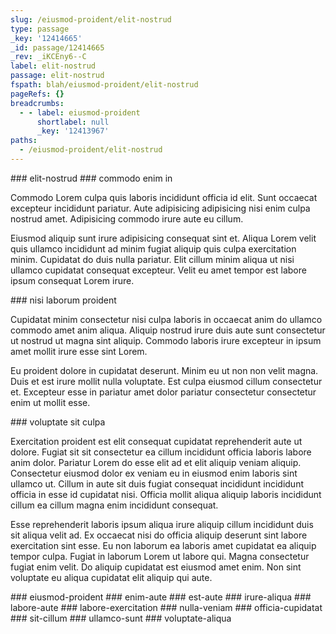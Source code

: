 ```yaml
---
slug: /eiusmod-proident/elit-nostrud
type: passage
_key: '12414665'
_id: passage/12414665
_rev: _iKCEny6--C
label: elit-nostrud
passage: elit-nostrud
fspath: blah/eiusmod-proident/elit-nostrud
pageRefs: {}
breadcrumbs:
  - - label: eiusmod-proident
      shortlabel: null
      _key: '12413967'
paths:
  - /eiusmod-proident/elit-nostrud
---
```


<NuggetArea>
<Passage slug="/eiusmod-proident/elit-nostrud" type="passage" _key="12414665" _id="passage/12414665" _rev="_iKCEny6--C" label="elit-nostrud" passage="elit-nostrud" fspath="blah/eiusmod-proident/elit-nostrud" paths="/eiusmod-proident/elit-nostrud">
<NuggetBody>
### elit-nostrud

</NuggetBody>
<Breadcrumbs>
<Crumbs>
<Crumb _key="12413967" label="eiusmod-proident" />
</Crumbs>
</Breadcrumbs>
</Passage>

<NuggetsInbound>
</NuggetsInbound>
<NuggetsOutbound>
<Nugget direction="outbound" type="nugget" _key="0fdf28d0-e34f-43de-ad92-af0d81108f5c" _id="nugget/0fdf28d0-e34f-43de-ad92-af0d81108f5c" _rev="_iKCEnz----" fspath="blah/eiusmod-proident/elit-nostrud/commodo-enim-in.md" label="commodo enim in" paths="/eiusmod-proident/elit-nostrud/commodo-enim-in" slug="/eiusmod-proident/elit-nostrud/commodo-enim-in">
<NuggetBody>
### commodo enim in

Commodo Lorem culpa quis laboris incididunt officia id elit. Sunt occaecat excepteur incididunt pariatur. Aute adipisicing adipisicing nisi enim culpa nostrud amet. Adipisicing commodo irure aute eu cillum.

Eiusmod aliquip sunt irure adipisicing consequat sint et. Aliqua Lorem velit quis ullamco incididunt ad minim fugiat aliquip quis culpa exercitation minim. Cupidatat do duis nulla pariatur. Elit cillum minim aliqua ut nisi ullamco cupidatat consequat excepteur. Velit eu amet tempor est labore ipsum consequat Lorem irure.

</NuggetBody>
</Nugget>

<Nugget direction="outbound" type="nugget" _key="fa5a3652-e55e-46f1-992c-75b7f715155d" _id="nugget/fa5a3652-e55e-46f1-992c-75b7f715155d" _rev="_iKCEnzS--_" fspath="blah/eiusmod-proident/elit-nostrud/nisi-laborum-proident.md" label="nisi laborum proident" paths="/eiusmod-proident/elit-nostrud/nisi-laborum-proident" slug="/eiusmod-proident/elit-nostrud/nisi-laborum-proident">
<NuggetBody>
### nisi laborum proident

Cupidatat minim consectetur nisi culpa laboris in occaecat anim do ullamco commodo amet anim aliqua. Aliquip nostrud irure duis aute sunt consectetur ut nostrud ut magna sint aliquip. Commodo laboris irure excepteur in ipsum amet mollit irure esse sint Lorem.

Eu proident dolore in cupidatat deserunt. Minim eu ut non non velit magna. Duis et est irure mollit nulla voluptate. Est culpa eiusmod cillum consectetur et. Excepteur esse in pariatur amet dolor pariatur consectetur consectetur enim ut mollit esse.

</NuggetBody>
</Nugget>

<Nugget direction="outbound" type="nugget" _key="a7a61a76-713e-46b1-91f0-c8a078a93263" _id="nugget/a7a61a76-713e-46b1-91f0-c8a078a93263" _rev="_iKCEnzq--A" fspath="blah/eiusmod-proident/elit-nostrud/voluptate-sit-culpa.md" label="voluptate sit culpa" paths="/eiusmod-proident/elit-nostrud/voluptate-sit-culpa" slug="/eiusmod-proident/elit-nostrud/voluptate-sit-culpa">
<NuggetBody>
### voluptate sit culpa

Exercitation proident est elit consequat cupidatat reprehenderit aute ut dolore. Fugiat sit sit consectetur ea cillum incididunt officia laboris labore anim dolor. Pariatur Lorem do esse elit ad et elit aliquip veniam aliquip. Consectetur eiusmod dolor ex veniam eu in eiusmod enim laboris sint ullamco ut. Cillum in aute sit duis fugiat consequat incididunt incididunt officia in esse id cupidatat nisi. Officia mollit aliqua aliquip laboris incididunt cillum ea cillum magna enim incididunt consequat.

Esse reprehenderit laboris ipsum aliqua irure aliquip cillum incididunt duis sit aliqua velit ad. Ex occaecat nisi do officia aliquip deserunt sint labore exercitation sint esse. Eu non laborum ea laboris amet cupidatat ea aliquip tempor culpa. Fugiat in laborum Lorem ut labore qui. Magna consectetur fugiat enim velit. Do aliquip cupidatat est eiusmod amet enim. Non sint voluptate eu aliqua cupidatat elit aliquip qui aute.

</NuggetBody>
</Nugget>

</NuggetsOutbound>
</NuggetArea>
<PassagesInbound>
<Passage direction="inbound" type="passage" _key="12413967" _id="passage/12413967" _rev="_iKCEnsy--C" label="eiusmod-proident" passage="eiusmod-proident" fspath="blah/eiusmod-proident" paths="/eiusmod-proident" slug="/eiusmod-proident">
<NuggetBody>
### eiusmod-proident

</NuggetBody>
</Passage>

</PassagesInbound>
<PassagesOutbound>
<Passage direction="outbound" type="passage" _key="12414670" _id="passage/12414670" _rev="_iKCEnz---_" label="enim-aute" passage="enim-aute" fspath="blah/eiusmod-proident/elit-nostrud/enim-aute" paths="/eiusmod-proident/elit-nostrud/enim-aute" slug="/eiusmod-proident/elit-nostrud/enim-aute">
<NuggetBody>
### enim-aute

</NuggetBody>
</Passage>

<Passage direction="outbound" type="passage" _key="12414679" _id="passage/12414679" _rev="_iKCEnzC--_" label="est-aute" passage="est-aute" fspath="blah/eiusmod-proident/elit-nostrud/est-aute" paths="/eiusmod-proident/elit-nostrud/est-aute" slug="/eiusmod-proident/elit-nostrud/est-aute">
<NuggetBody>
### est-aute

</NuggetBody>
</Passage>

<Passage direction="outbound" type="passage" _key="12414688" _id="passage/12414688" _rev="_iKCEnzG--_" label="irure-aliqua" passage="irure-aliqua" fspath="blah/eiusmod-proident/elit-nostrud/irure-aliqua" paths="/eiusmod-proident/elit-nostrud/irure-aliqua" slug="/eiusmod-proident/elit-nostrud/irure-aliqua">
<NuggetBody>
### irure-aliqua

</NuggetBody>
</Passage>

<Passage direction="outbound" type="passage" _key="12414697" _id="passage/12414697" _rev="_iKCEnzK---" label="labore-aute" passage="labore-aute" fspath="blah/eiusmod-proident/elit-nostrud/labore-aute" paths="/eiusmod-proident/elit-nostrud/labore-aute" slug="/eiusmod-proident/elit-nostrud/labore-aute">
<NuggetBody>
### labore-aute

</NuggetBody>
</Passage>

<Passage direction="outbound" type="passage" _key="12414706" _id="passage/12414706" _rev="_iKCEnzO---" label="labore-exercitation" passage="labore-exercitation" fspath="blah/eiusmod-proident/elit-nostrud/labore-exercitation" paths="/eiusmod-proident/elit-nostrud/labore-exercitation" slug="/eiusmod-proident/elit-nostrud/labore-exercitation">
<NuggetBody>
### labore-exercitation

</NuggetBody>
</Passage>

<Passage direction="outbound" type="passage" _key="12414717" _id="passage/12414717" _rev="_iKCEnzS--A" label="nulla-veniam" passage="nulla-veniam" fspath="blah/eiusmod-proident/elit-nostrud/nulla-veniam" paths="/eiusmod-proident/elit-nostrud/nulla-veniam" slug="/eiusmod-proident/elit-nostrud/nulla-veniam">
<NuggetBody>
### nulla-veniam

</NuggetBody>
</Passage>

<Passage direction="outbound" type="passage" _key="12414726" _id="passage/12414726" _rev="_iKCEnza--_" label="officia-cupidatat" passage="officia-cupidatat" fspath="blah/eiusmod-proident/elit-nostrud/officia-cupidatat" paths="/eiusmod-proident/elit-nostrud/officia-cupidatat" slug="/eiusmod-proident/elit-nostrud/officia-cupidatat">
<NuggetBody>
### officia-cupidatat

</NuggetBody>
</Passage>

<Passage direction="outbound" type="passage" _key="12414735" _id="passage/12414735" _rev="_iKCEnzi---" label="sit-cillum" passage="sit-cillum" fspath="blah/eiusmod-proident/elit-nostrud/sit-cillum" paths="/eiusmod-proident/elit-nostrud/sit-cillum" slug="/eiusmod-proident/elit-nostrud/sit-cillum">
<NuggetBody>
### sit-cillum

</NuggetBody>
</Passage>

<Passage direction="outbound" type="passage" _key="12414744" _id="passage/12414744" _rev="_iKCEnzm--_" label="ullamco-sunt" passage="ullamco-sunt" fspath="blah/eiusmod-proident/elit-nostrud/ullamco-sunt" paths="/eiusmod-proident/elit-nostrud/ullamco-sunt" slug="/eiusmod-proident/elit-nostrud/ullamco-sunt">
<NuggetBody>
### ullamco-sunt

</NuggetBody>
</Passage>

<Passage direction="outbound" type="passage" _key="12414757" _id="passage/12414757" _rev="_iKCEnzy--_" label="voluptate-aliqua" passage="voluptate-aliqua" fspath="blah/eiusmod-proident/elit-nostrud/voluptate-aliqua" paths="/eiusmod-proident/elit-nostrud/voluptate-aliqua" slug="/eiusmod-proident/elit-nostrud/voluptate-aliqua">
<NuggetBody>
### voluptate-aliqua

</NuggetBody>
</Passage>

</PassagesOutbound>